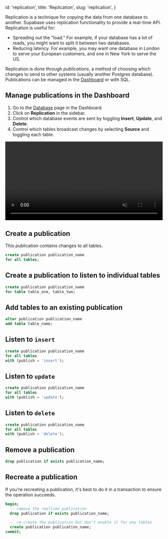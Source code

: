 
  id: 'replication',
  title: 'Replication',
  slug: 'replication',
}

Replication is a technique for copying the data from one database to another. Supabase uses replication functionality to provide a real-time API. Replication is useful for:

- Spreading out the "load." For example, if your database has a lot of reads, you might want to split it between two databases.
- Reducing latency. For example, you may want one database in London to serve your European customers, and one in New York to serve the US.

Replication is done through _publications_, a method of choosing which changes to send to other systems (usually another Postgres database). Publications can be managed in the [Dashboard](https://app.supabase.com) or with SQL.

## Manage publications in the Dashboard

1. Go to the [Database](https://app.supabase.com/project/_/database/tables) page in the Dashboard.
2. Click on **Replication** in the sidebar.
3. Control which database events are sent by toggling **Insert**, **Update**, and **Delete**.
4. Control which tables broadcast changes by selecting **Source** and toggling each table.

<video width="99%" muted playsInline controls="true">
  <source
    src="https://obuldanrptloktxcffvn.supabase.co/storage/v1/object/public/videos/docs/api/api-realtime.mp4"
    type="video/mp4"
    muted
    playsInline
  />
</video>

## Create a publication

This publication contains changes to all tables.

```sql
create publication publication_name
for all tables;
```

## Create a publication to listen to individual tables

```sql
create publication publication_name
for table table_one, table_two;
```

## Add tables to an existing publication

```sql
alter publication publication_name
add table table_name;
```

## Listen to `insert`

```sql
create publication publication_name
for all tables
with (publish = 'insert');
```

## Listen to `update`

```sql
create publication publication_name
for all tables
with (publish = 'update');
```

## Listen to `delete`

```sql
create publication publication_name
for all tables
with (publish = 'delete');
```

## Remove a publication

```sql
drop publication if exists publication_name;
```

## Recreate a publication

If you're recreating a publication, it's best to do it in a transaction to ensure the operation succeeds.

```sql
begin;
  -- remove the realtime publication
  drop publication if exists publication_name;

  -- re-create the publication but don't enable it for any tables
  create publication publication_name;
commit;
```


